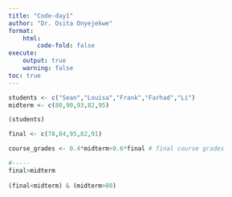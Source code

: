 ```yaml
---
title: "Code-day1"
author: "Dr. Osita Onyejekwe"
format:
    html:
        code-fold: false
execute:
    output: true
    warning: false
toc: true
---
```


```r
students <- c("Sean","Louisa","Frank","Farhad","Li")
midterm <- c(80,90,93,82,95)

(students)

final <- c(78,84,95,82,91)

course_grades <- 0.4*midterm+0.6*final # final course grades

#-----
final>midterm
 
(final<midterm) & (midterm>80)
```